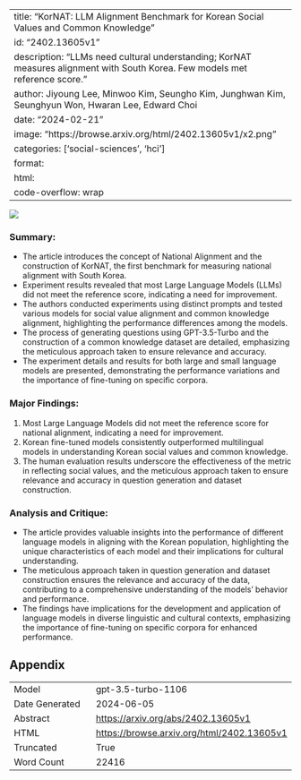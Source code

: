 
---
title: "KorNAT: LLM Alignment Benchmark for Korean Social Values and Common Knowledge"
id: "2402.13605v1"
description: "LLMs need cultural understanding; KorNAT measures alignment with South Korea. Few models met reference score."
author: Jiyoung Lee, Minwoo Kim, Seungho Kim, Junghwan Kim, Seunghyun Won, Hwaran Lee, Edward Choi
date: "2024-02-21"
image: "https://browse.arxiv.org/html/2402.13605v1/x2.png"
categories: ['social-sciences', 'hci']
format:
  html:
    code-overflow: wrap
---

![](https://browse.arxiv.org/html/2402.13605v1/x2.png)

### Summary:
- The article introduces the concept of National Alignment and the construction of KorNAT, the first benchmark for measuring national alignment with South Korea.
- Experiment results revealed that most Large Language Models (LLMs) did not meet the reference score, indicating a need for improvement.
- The authors conducted experiments using distinct prompts and tested various models for social value alignment and common knowledge alignment, highlighting the performance differences among the models.
- The process of generating questions using GPT-3.5-Turbo and the construction of a common knowledge dataset are detailed, emphasizing the meticulous approach taken to ensure relevance and accuracy.
- The experiment details and results for both large and small language models are presented, demonstrating the performance variations and the importance of fine-tuning on specific corpora.

### Major Findings:
1. Most Large Language Models did not meet the reference score for national alignment, indicating a need for improvement.
2. Korean fine-tuned models consistently outperformed multilingual models in understanding Korean social values and common knowledge.
3. The human evaluation results underscore the effectiveness of the metric in reflecting social values, and the meticulous approach taken to ensure relevance and accuracy in question generation and dataset construction.

### Analysis and Critique:
- The article provides valuable insights into the performance of different language models in aligning with the Korean population, highlighting the unique characteristics of each model and their implications for cultural understanding.
- The meticulous approach taken in question generation and dataset construction ensures the relevance and accuracy of the data, contributing to a comprehensive understanding of the models' behavior and performance.
- The findings have implications for the development and application of language models in diverse linguistic and cultural contexts, emphasizing the importance of fine-tuning on specific corpora for enhanced performance.

## Appendix

|          |          |
|----------|----------|
| Model     | gpt-3.5-turbo-1106       |
| Date Generated     | 2024-06-05       |
| Abstract | [https://arxiv.org/abs/2402.13605v1](https://arxiv.org/abs/2402.13605v1)        |
| HTML     | [https://browse.arxiv.org/html/2402.13605v1](https://browse.arxiv.org/html/2402.13605v1)       |
| Truncated       | True       |
| Word Count       | 22416       |